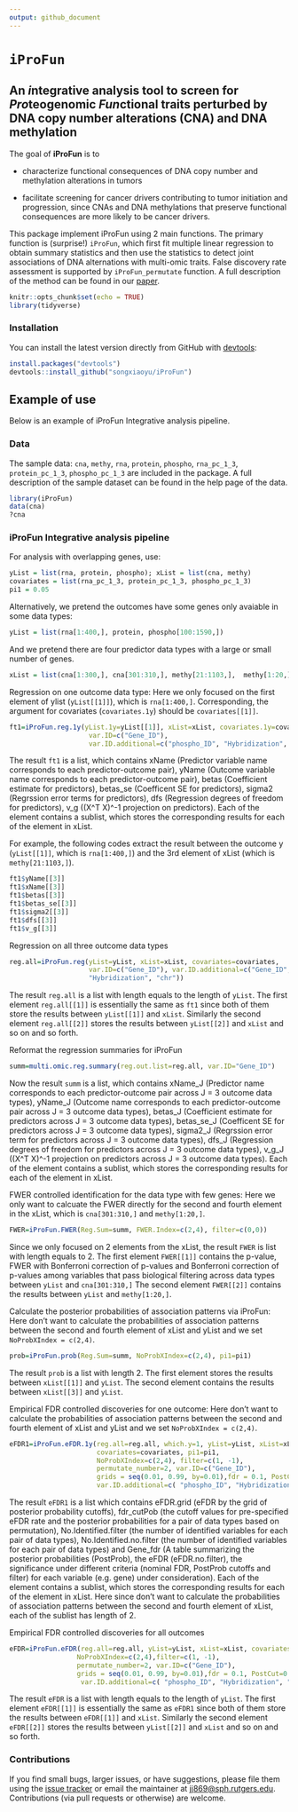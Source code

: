 ```yaml
---
output: github_document
---
```

<!-- README.md is generated from README.Rmd. Please edit that file -->

# `iProFun`

## An *i*ntegrative analysis tool to screen for *Pro*teogenomic *Fun*ctional traits perturbed by DNA copy number alterations (CNA) and DNA methylation

The goal of **iProFun** is to 

* characterize functional consequences of DNA copy number and methylation alterations in tumors 

* facilitate screening for cancer drivers contributing to tumor initiation and progression, since CNAs and DNA methylations that preserve functional consequences are more likely to be cancer drivers. 

This package implement iProFun using 2 main functions. The primary function is (surprise!) `iProFun`, which first fit multiple linear regression to obtain summary statistics and then use the statistics to detect joint associations of DNA alternations with multi-omic traits. False discovery rate assessment is supported by `iProFun_permutate` function.
A full description of the method can be found in our [paper](https://www.mcponline.org/content/early/2019/06/21/mcp.RA118.001220).

```r
knitr::opts_chunk$set(echo = TRUE)
library(tidyverse)
```




### Installation

You can install the latest version directly from GitHub with [devtools](https://github.com/hadley/devtools):

```R
install.packages("devtools")
devtools::install_github("songxiaoyu/iProFun")
````

<!-- * the most recent officially-released version from CRAN with -->

<!--     ```R -->
<!--     install.packages("iProFun") -->
<!--     ```` -->

<!-- * the latest development version from GitHub with -->

<!--     ```R -->
<!--     install.packages("devtools") -->
<!--     devtools::install_github("xiaoyu/Rpackage/iProFun") -->
<!--     ```` -->

## Example of use

Below is an example of iProFun Integrative analysis pipeline.  

### Data

The sample data: `cna`, `methy`, `rna`, `protein`, `phospho`, `rna_pc_1_3`, `protein_pc_1_3`, `phospho_pc_1_3`  are included in the package. A full description of the sample dataset can be found in the help page of the data.

```r
library(iProFun)
data(cna)
?cna
```

### iProFun Integrative analysis pipeline
For analysis with overlapping genes, use:
```r
yList = list(rna, protein, phospho); xList = list(cna, methy)
covariates = list(rna_pc_1_3, protein_pc_1_3, phospho_pc_1_3)
pi1 = 0.05
```

Alternatively, we pretend the outcomes have some genes only avaiable in some data types:

 
```r
yList = list(rna[1:400,], protein, phospho[100:1590,])
```

And we pretend there are four predictor data types with a large or small number of genes.

```r
xList = list(cna[1:300,], cna[301:310,], methy[21:1103,],  methy[1:20,])
```

Regression on one outcome data type: Here we only focused on the first element of ylist (`yList[[1]]`), which is `rna[1:400,]`. Corresponding, the argument for covariates (`covariates.1y`) should be `covariates[[1]]`. 
```r
ft1=iProFun.reg.1y(yList.1y=yList[[1]], xList=xList, covariates.1y=covariates[[1]],
                    var.ID=c("Gene_ID"),
                    var.ID.additional=c("phospho_ID", "Hybridization", "chr"))
```

The result `ft1` is a list, which contains xName (Predictor variable name corresponds to each predictor-outcome pair), yName (Outcome variable name corresponds to each predictor-outcome pair), betas (Coefficient estimate for predictors), betas_se (Coefficent SE for predictors), sigma2 (Regrssion error terms for predictors), dfs (Regression degrees of freedom for predictors), v_g ((X^T X)^-1 projection on predictors). Each of the element contains a sublist, which stores the corresponding results for each of the element in xList.

For example, the following codes extract the result between the outcome y (`yList[[1]]`, which is `rna[1:400,]`) and the 3rd element of xList (which is `methy[21:1103,]`).

```r
ft1$yName[[3]]
ft1$xName[[3]]
ft1$betas[[3]]
ft1$betas_se[[3]]
ft1$sigma2[[3]]
ft1$dfs[[3]]
ft1$v_g[[3]]
```


Regression on all three outcome data types

```r
reg.all=iProFun.reg(yList=yList, xList=xList, covariates=covariates,
                    var.ID=c("Gene_ID"), var.ID.additional=c("Gene_ID", "phospho_ID",
                    "Hybridization", "chr"))
```

The result `reg.all` is a list with length equals to the length of `yList`. The first element `reg.all[[1]]` is essentially the same as `ft1` since both of them store the results between `yList[[1]]` and `xList`. Similarly the second element `reg.all[[2]]` stores the results between `yList[[2]]` and `xList` and so on and so forth.
                    
Reformat the regression summaries for iProFun

```r
summ=multi.omic.reg.summary(reg.out.list=reg.all, var.ID="Gene_ID")
```

Now the result `summ` is a list, which contains xName_J (Predictor name corresponds to each predictor-outcome pair across J = 3 outcome data types), yName_J (Outcome name corresponds to each predictor-outcome pair across J = 3 outcome data types), betas_J (Coefficient estimate for predictors across J = 3 outcome data types), betas_se_J (Coefficent SE for predictors across J = 3 outcome data types), sigma2_J (Regrssion error term for predictors across J = 3 outcome data types), dfs_J (Regression degrees of freedom for predictors across J = 3 outcome data types), v_g_J ((X^T X)^-1 projection on predictors across J = 3 outcome data types). Each of the element contains a sublist, which stores the corresponding results for each of the element in xList.

FWER controlled identification for the data type with few genes: Here we only want to calcuate the FWER directly for the second and fourth element in the xList, which is `cna[301:310,]` and `methy[1:20,]`. 

```r
FWER=iProFun.FWER(Reg.Sum=summ, FWER.Index=c(2,4), filter=c(0,0))
```

Since we only focused on 2 elements from the xList, the result `FWER` is list with length equals to 2. The first element `FWER[[1]]` contains the p-value, FWER with Bonferroni correction of p-values and Bonferroni correction of p-values among variables that pass biological filtering across data types between `yList` and `cna[301:310,]` The second element `FWER[[2]]` contains the results between `yList` and `methy[1:20,]`.

Calculate the posterior probabilities of association patterns via iProFun: Here don't want to calculate the probabilities of association patterns between the second and fourth element of xList and yList and we set `NoProbXIndex = c(2,4)`.
```r
prob=iProFun.prob(Reg.Sum=summ, NoProbXIndex=c(2,4), pi1=pi1)
```

The result `prob` is a list with length 2. The first element stores the results between `xList[[1]]` and `yList`. The second element contains the results between `xList[[3]]` and `yList`.

<!-- Summarize posterior probabilities for one outcome of interest -->
<!-- ```{r, cache=TRUE} -->
<!-- prob1y=iProFun.sum.prob.1y(prob=prob, which.y=1, NoProbXIndex=c(2,4)) -->
<!-- ``` -->

<!-- Fast FDR calculation (may not be accurate) -->
<!-- ```{r, cache=TRUE} -->
<!-- fastFDR=estFDR(ProbPattern1y1x=prob1y[[1]], grids = seq(0.01, 0.99, by=0.01)) -->
<!-- ``` -->

Empirical FDR controlled discoveries for one outcome: Here don't want to calculate the probabilities of association patterns between the second and fourth element of xList and yList and we set `NoProbXIndex = c(2,4)`.
```r
eFDR1=iProFun.eFDR.1y(reg.all=reg.all, which.y=1, yList=yList, xList=xList,
                      covariates=covariates, pi1=pi1,
                      NoProbXIndex=c(2,4), filter=c(1, -1),
                      permutate_number=2, var.ID=c("Gene_ID"),
                      grids = seq(0.01, 0.99, by=0.01),fdr = 0.1, PostCut=0.75,
                      var.ID.additional=c( "phospho_ID", "Hybridization", "chr"))
```

The result `eFDR1` is a list which contains eFDR.grid (eFDR by the grid of posterior probability cutoffs),  fdr_cutPob (the cutoff values for pre-specified eFDR rate and the posterior probabilities for a pair of data types based on permutation), No.Identified.filter (the number of identified variables for each pair of data types), No.Identified.no.filter (the number of identified variables for each pair of data types) and Gene_fdr (A table summarizing the posterior probabilities (PostProb), the eFDR (eFDR.no.filter), the significance under different criteria (nominal FDR, PostProb cutoffs and filter) for each variable (e.g. gene) under consideration). Each of the element contains a sublist, which stores the corresponding results for each of the element in xList. Here since don't want to calculate the probabilities of association patterns between the second and fourth element of xList, each of the sublist has length of 2.


Empirical FDR controlled discoveries for all outcomes
```r
eFDR=iProFun.eFDR(reg.all=reg.all, yList=yList, xList=xList, covariates=covariates, pi1=pi1,
                 NoProbXIndex=c(2,4),filter=c(1, -1),
                 permutate_number=2, var.ID=c("Gene_ID"),
                 grids = seq(0.01, 0.99, by=0.01),fdr = 0.1, PostCut=0.75,
                  var.ID.additional=c( "phospho_ID", "Hybridization", "chr"), seed=NULL)
```

The result `eFDR` is a list with length equals to the length of `yList`. The first element `eFDR[[1]]` is essentially the same as `eFDR1` since both of them store the results between `eFDR[[1]]` and `xList`. Similarly the second element `eFDR[[2]]` stores the results between `yList[[2]]` and `xList` and so on and so forth.

### Contributions

If you find small bugs, larger issues, or have suggestions, please file them using the [issue tracker](https://github.com/songxiaoyu/iProFun/issues) or email the maintainer at <jj869@sph.rutgers.edu>. Contributions (via pull requests or otherwise) are welcome.



<!-- ## iProFun Integrative analysis pipeline -->

<!-- Below is an example of how iProFun is commonly used.  A full description of the tool can be found in our MCP paper. -->
<!-- ```{r, include = FALSE} -->
<!-- require(metRology) -->
<!-- require(matrixStats) -->
<!-- ``` -->

<!-- ```{r, messages = FALSE, warning = FALSE,} -->
<!-- library(iProFun) -->
<!-- ``` -->


<!-- ### Data summary -->

<!-- After preprossing and data cleaning, we have 15121 genes and 569 subjects for mRNA data, 7010 genes and 174 subjects for protein, 5685 genes and 70 subjects for phospho data, 25762 genes and 552 subjects for methylation data, 11859 genes and 560 subjects for mRNA data. The following shows the data structure for each data. -->

<!-- ```{r} -->
<!-- rna_normal[1:5,1:5] -->
<!-- ``` -->

<!-- ```{r, include = FALSE} -->
<!-- # protein_normal[1:5,1:5] -->
<!-- # phospho_normal[1:5, 1:5] -->
<!-- # methy[1:5,1:5] -->
<!-- # cnv[1:5, 1:5] -->
<!-- ``` -->


<!-- ### Gene-level multiple linear regression to obtain summary statistics -->

<!-- We use sets of separate regressions in the integrative analysis pipeline to allow for different samples being measured on different sets of molecular features. -->

<!-- ```{r, eval=FALSE} -->
<!-- ylist_normal = list(rna_normal, protein_normal, phospho_normal) -->
<!-- methy_input_1_3 <- -->
<!-- MultiReg_together( -->
<!-- ylist = ylist_normal, -->
<!-- xlist = list(methy, cnv), -->
<!-- covariates = list(rna_pc_1_3, protein_pc_1_3, phospho_pc_1_3), -->
<!-- cl = cl -->
<!-- ) -->
<!-- ``` -->

<!-- The following shows the results for CNA. -->

<!-- ```{r} -->
<!-- str(cnv_input_1_3) -->
<!-- ``` -->


<!-- ### Primo – An integrative analysis method for detecting joint associations of DNA al- terations with multi-omics traits -->

<!-- With the summary association statistics obtained from equations (1), we apply an integrative analysis method – Primo – to detect joint associations of DNA variation with multi-omics traits -->

<!-- ```{r, results=FALSE} -->
<!-- pi1=rep(0.05, 3) -->
<!-- cnv_1_3 = MultiOmics_Input(cnv_input_1_3, pi1=pi1) -->
<!-- cnv_1_3_tidy <- MultiOmics_Input(cnv_result , pi1=pi1) -->

<!-- cnv_1_3$colocProb *100 -->
<!-- cnv_1_3_tidy$colocProb*100 -->
<!-- ``` -->

<!-- ```{r} -->
<!-- str(cnv_1_3) -->
<!-- ``` -->


<!-- ### False discovery rate assessment -->

<!-- To calculate the empirical FDR, we first calculated the posterior probability of a predictor being associated with an outcome, by summing over all patterns that are consistent with the association of interest. -->

<!-- The following shows the results when we randomly permute the sample label of the mRNA while keeping the labels of the other two traits. -->

<!-- ```{r, eval=FALSE} -->
<!--  MultiReg_cnv_lr_perm_1 = MultiReg_together_perm( -->
<!--     ylist = list(rna_regression, protein_regression, phospho_regression), -->
<!--     xlist = list(cnv_lr_regression, cnv_baf_regression, methy_mean_regression), -->
<!--     covariates = list(purity_tumor,age, gender), -->
<!--     xyCommonGeneID = xy_common_geneID, -->
<!--     conditional_covariate = mutation_reg_111, -->
<!--     mutation_genes = mutation_gene_111, -->
<!--     xyCommonSubID = list(xrnaCommonSubID, xproteinCommonSubID, xphosphoCommonSubID), -->
<!--     filename = "MultiReg_cnv_lr_together_perm_1", -->
<!--     permcolum = 1, -->
<!--     seed=(currind-1)*10+i -->
<!--   ) -->
<!-- ``` -->

